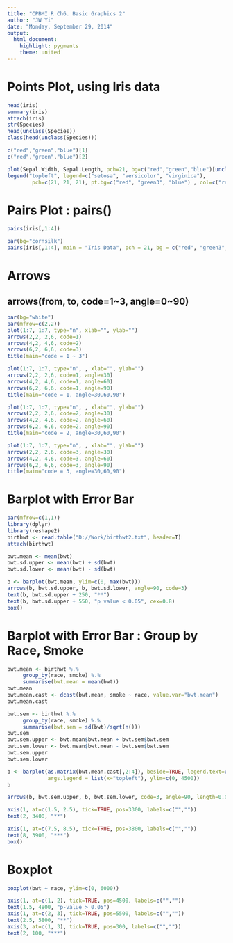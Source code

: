 ```yaml
---
title: "CPBMI R Ch6. Basic Graphics 2"
author: "JW Yi"
date: "Monday, September 29, 2014"
output:
  html_document:
    highlight: pygments
    theme: united
---
```


# Points Plot, using Iris data
```r
head(iris)
summary(iris)
attach(iris)
str(Species)
head(unclass(Species))
class(head(unclass(Species)))

c("red","green","blue")[1]
c("red","green","blue")[2]

plot(Sepal.Width, Sepal.Length, pch=21, bg=c("red","green","blue")[unclass(Species)])
legend("topleft", legend=c("setosa", "versicolor", "virginica"),
        pch=c(21, 21, 21), pt.bg=c("red", "green3", "blue") , col=c("red", "green3", "blue"))
```

# Pairs Plot : pairs()
```r
pairs(iris[,1:4])

par(bg="cornsilk")
pairs(iris[,1:4], main = "Iris Data", pch = 21, bg = c("red", "green3", "blue")[unclass(iris$Species)])
```

# Arrows 
## arrows(from, to, code=1~3, angle=0~90)
```r
par(bg="white")
par(mfrow=c(2,2))
plot(1:7, 1:7, type="n", xlab="", ylab="") 
arrows(2,2, 2,6, code=1)
arrows(4,2, 4,6, code=2)
arrows(6,2, 6,6, code=3)
title(main="code = 1 ~ 3")

plot(1:7, 1:7, type="n", , xlab="", ylab="") 
arrows(2,2, 2,6, code=1, angle=30) 
arrows(4,2, 4,6, code=1, angle=60) 
arrows(6,2, 6,6, code=1, angle=90)
title(main="code = 1, angle=30,60,90")

plot(1:7, 1:7, type="n", , xlab="", ylab="") 
arrows(2,2, 2,6, code=2, angle=30) 
arrows(4,2, 4,6, code=2, angle=60) 
arrows(6,2, 6,6, code=2, angle=90)
title(main="code = 2, angle=30,60,90")

plot(1:7, 1:7, type="n", , xlab="", ylab="") 
arrows(2,2, 2,6, code=3, angle=30) 
arrows(4,2, 4,6, code=3, angle=60) 
arrows(6,2, 6,6, code=3, angle=90)
title(main="code = 3, angle=30,60,90")
```

# Barplot with Error Bar
```r
par(mfrow=c(1,1))
library(dplyr)
library(reshape2)
birthwt <- read.table("D://Work/birthwt2.txt", header=T)
attach(birthwt)

bwt.mean <- mean(bwt)
bwt.sd.upper <- mean(bwt) + sd(bwt)
bwt.sd.lower <- mean(bwt) - sd(bwt)

b <- barplot(bwt.mean, ylim=c(0, max(bwt)))
arrows(b, bwt.sd.upper, b, bwt.sd.lower, angle=90, code=3) 
text(b, bwt.sd.upper + 250, "**")
text(b, bwt.sd.upper + 550, "p value < 0.05", cex=0.8)
box()
```

# Barplot with Error Bar : Group by Race, Smoke
```r
bwt.mean <- birthwt %.%
     group_by(race, smoke) %.%
     summarise(bwt.mean = mean(bwt))
bwt.mean
bwt.mean.cast <- dcast(bwt.mean, smoke ~ race, value.var="bwt.mean")
bwt.mean.cast

bwt.sem <- birthwt %.%
     group_by(race, smoke) %.%
     summarise(bwt.sem = sd(bwt)/sqrt(n()))
bwt.sem
bwt.sem.upper <- bwt.mean$bwt.mean + bwt.sem$bwt.sem
bwt.sem.lower <- bwt.mean$bwt.mean - bwt.sem$bwt.sem
bwt.sem.upper
bwt.sem.lower

b <- barplot(as.matrix(bwt.mean.cast[,2:4]), beside=TRUE, legend.text=unique(bwt.mean$smoke), 
             args.legend = list(x="topleft"), ylim=c(0, 4500))
b

arrows(b, bwt.sem.upper, b, bwt.sem.lower, code=3, angle=90, length=0.05)

axis(1, at=c(1.5, 2.5), tick=TRUE, pos=3300, labels=c("",""))
text(2, 3400, "**")

axis(1, at=c(7.5, 8.5), tick=TRUE, pos=3800, labels=c("",""))
text(8, 3900, "***")
box()
```

# Boxplot
```r
boxplot(bwt ~ race, ylim=c(0, 6000))

axis(1, at=c(1, 2), tick=TRUE, pos=4500, labels=c("",""))
text(1.5, 4800, "p-value > 0.05")
axis(1, at=c(2, 3), tick=TRUE, pos=5500, labels=c("",""))
text(2.5, 5800, "**")
axis(3, at=c(1, 3), tick=TRUE, pos=300, labels=c("",""))
text(2, 100, "***")
```
